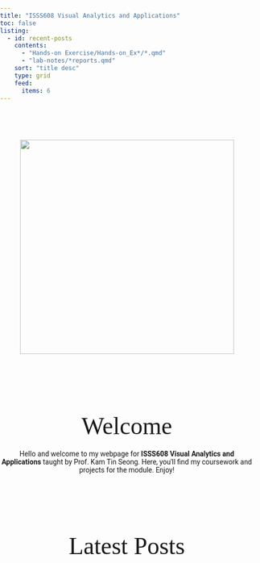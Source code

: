 ```yaml
---
title: "ISSS608 Visual Analytics and Applications"
toc: false
listing:
  - id: recent-posts
    contents:
      - "Hands-on Exercise/Hands-on_Ex*/*.qmd"
      - "lab-notes/*reports.qmd"
    sort: "title desc"
    type: grid
    feed:
      items: 6
---
```


```{=html}

<style>
  body {
    background-image: url('images/tp244-bg3-01.jpg'); /* Replace with your image path */
    background-size: cover;
    background-attachment: fixed;
    background-repeat: no-repeat;
    background-position: center;
    margin: 0;
    padding: 0;
  }

  h1 {
  display: none;
}

  h2 {
    text-align: center;
    font-family: 'Playfair Display', serif;
    font-size: 48px;
    font-weight: 100;
    margin-top: 115px;
    border-bottom: none;
  }
  
    .welcome-image {
    margin-top: 75px;
    margin-bottom: 25px;
    display: block;
    margin-left: auto;
    margin-right: auto;
  }
  
  .welcome-text {
      font-family: 'Roboto', sans-serif;
      font-size: 14px;
      margin-top: -20px;
    }

</style>
```

```{=html}

<center><img src="images/clipboard-889759809.png" class="welcome-image" width="425"></center>

```

## Welcome

```{=html}
<center><p class="welcome-text">Hello and welcome to my webpage for <b>ISSS608 Visual Analytics and Applications</b> taught by Prof. Kam Tin Seong. Here, you'll find my coursework and projects for the module. Enjoy!</center></p>
```

## Latest Posts

::: {#recent-posts}
:::

